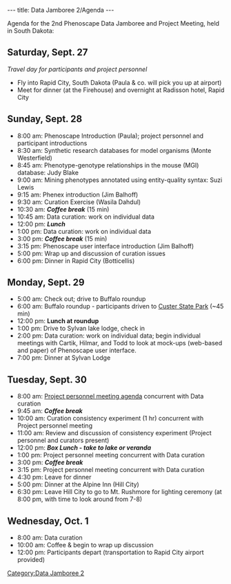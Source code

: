 ---
title: Data Jamboree 2/Agenda
---

Agenda for the 2nd Phenoscape Data Jamboree and Project Meeting, held in South Dakota:
== Saturday, Sept. 27 ==
''Travel day for participants and project personnel''
* Fly into Rapid City, South Dakota (Paula & co. will pick you up at airport)
* Meet for dinner (at the Firehouse) and overnight at Radisson hotel, Rapid City

== Sunday, Sept. 28 ==

* 8:00 am: Phenoscape Introduction (Paula); project personnel and participant introductions
* 8:30 am: Synthetic research databases for model organisms (Monte Westerfield)
* 8:45 am: Phenotype-genotype relationships in the mouse (MGI) database: Judy Blake
* 9:00 am: Mining phenotypes annotated using entity-quality syntax: Suzi Lewis
* 9:15 am: Phenex introduction (Jim Balhoff)
* 9:30 am: Curation Exercise (Wasila Dahdul)
* 10:30 am: '''''Coffee break''''' (15 min)
* 10:45 am: Data curation: work on individual data
* 12:00 pm: '''''Lunch'''''
* 1:00 pm: Data curation: work on individual data
* 3:00 pm: '''''Coffee break''''' (15 min)
* 3:15 pm: Phenoscape user interface introduction (Jim Balhoff)
* 5:00 pm: Wrap up and discussion of curation issues
* 6:00 pm: Dinner in Rapid City (Botticellis)

== Monday, Sept. 29 ==
* 5:00 am: Check out; drive to Buffalo roundup
* 6:00 am: Buffalo roundup - participants driven to [http://www.sdgfp.info/Parks/Regions/Custer/round.htm Custer State Park] (~45 min)
* 12:00 pm: '''Lunch at roundup'''
* 1:00 pm: Drive to Sylvan lake lodge, check in
* 2:00 pm: Data curation: work on individual data; begin individual meetings with Cartik, Hilmar, and Todd to look at mock-ups (web-based and paper) of Phenoscape user interface.
* 7:00 pm: Dinner at Sylvan Lodge

== Tuesday, Sept. 30 ==
* 8:00 am: [[WG:All-Hands_Meeting_30Sep08|Project personnel meeting agenda]] concurrent with Data curation
*9:45 am: '''''Coffee break'''''
*10:00 am: Curation consistency experiment (1 hr) concurrent with Project personnel meeting
* 11:00 am: Review and discussion of consistency experiment (Project personnel and curators present)
* 12:00 pm: ''''' Box Lunch - take to lake or veranda'''''
* 1:00 pm: Project personnel meeting concurrent with Data curation
* 3:00 pm: '''''Coffee break'''''
*3:15 pm:  Project personnel meeting concurrent with Data curation
* 4:30 pm: Leave for dinner
* 5:00 pm: Dinner at the Alpine Inn (Hill City)
* 6:30 pm: Leave Hill City to go to Mt. Rushmore for lighting ceremony (at 8:00 pm, with time to look around from 7-8)

== Wednesday, Oct. 1==
* 8:00 am: Data curation
* 10:00 am: Coffee & begin to wrap up discussion
* 12:00 pm: Participants depart (transportation to Rapid City airport provided)

[[Category:Data Jamboree 2]]